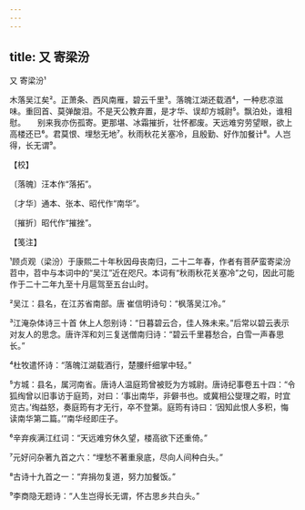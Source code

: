 ```yaml
---
---
---
```

title: 又 寄梁汾
---



又 寄梁汾¹





木落吴江矣²。正萧条、西风南雁，碧云千里³。落魄江湖还载酒⁴，一种悲凉滋味。重回首、莫弹酸泪。不是天公教弃置，是才华、误却方城尉⁵。飘泊处，谁相慰。　　别来我亦伤孤寄。更那堪、冰霜摧折，壮怀都废。天远难穷劳望眼，欲上高楼还已⁶。君莫恨、埋愁无地⁷。秋雨秋花关塞冷，且殷勤、好作加餐计⁸。人岂得，长无谓⁹。





【校】


〔落魄〕汪本作“落拓”。

〔才华〕通本、张本、昭代作“南华”。

〔摧折〕昭代作“摧挫”。





【笺注】


¹顾贞观（梁汾）于康熙二十年秋因母丧南归，二十二年春，作者有菩萨蛮寄梁汾苕中，苕中与本词中的“吴江”近在咫尺。本词有“秋雨秋花关塞冷”之句，因此可能作于二十二年九至十月扈驾至五台山时。

²吴江：县名，在江苏省南部。唐 崔信明诗句：“枫落吴江冷。”

³江淹杂体诗三十首 休上人怨别诗：“日暮碧云合，佳人殊未来。”后常以碧云表示对友人的思念。唐许浑和刘三复送僧南归诗：“碧云千里暮愁合，白雪一声春思长。”

⁴杜牧遣怀诗：“落魄江湖载酒行，楚腰纤细掌中轻。”

⁵方城：县名，属河南省。唐诗人温庭筠曾被贬为方城尉。唐诗纪事卷五十四：“令狐绹曾以旧事访于庭筠，对曰：‘事出南华，非僻书也。或冀相公燮理之暇，时宜览古。’绹益怒，奏庭筠有才无行，卒不登第。庭筠有诗曰：‘因知此恨人多积，悔读南华第二篇。’”南华经即庄子。

⁶辛弃疾满江红词：“天远难穷休久望，楼高欲下还重倚。”

⁷元好问杂著九首之六：“埋愁不著重泉底，尽向人间种白头。”

⁸古诗十九首之一：“弃捐勿复道，努力加餐饭。”

⁹李商隐无题诗：“人生岂得长无谓，怀古思乡共白头。”